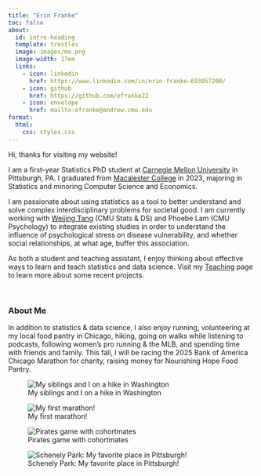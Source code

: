 ```yaml
---
title: "Erin Franke"
toc: false
about:
  id: intro-heading
  template: trestles
  image: images/me.png
  image-width: 17em
  links:
    - icon: linkedin
      href: https://www.linkedin.com/in/erin-franke-693057200/
    - icon: github
      href: https://github.com/efranke22
    - icon: envelope
      href: mailto:efranke@andrew.cmu.edu
format:
  html:
    css: styles.css
---
```


::: {#intro-heading}
Hi, thanks for visiting my website!

I am a first-year Statistics PhD student at [Carnegie Mellon University](https://www.cmu.edu/dietrich/statistics-datascience/index.html) in Pittsburgh, PA. I graduated from [Macalester College](https://www.macalester.edu/mscs/) in 2023, majoring in Statistics and minoring Computer Science and Economics.

I am passionate about using statistics as a tool to better understand and solve complex interdisciplinary problems for societal good. I am currently working with [Weijing Tang](https://sites.google.com/andrew.cmu.edu/weijingtang/home?authuser=0) (CMU Stats & DS) and Phoebe Lam (CMU Psychology) to integrate existing studies in order to understand the influence of psychological stress on disease vulnerability, and whether social relationships, at what age, buffer this association.

As both a student and teaching assistant, I enjoy thinking about effective ways to learn and teach statistics and data science. Visit my [Teaching](https://efranke22.github.io/teaching.html) page to learn more about some recent projects.

<br>
:::

### About Me

In addition to statistics & data science, I also enjoy running, volunteering at my local food pantry in Chicago, hiking, going on walks while listening to podcasts, following women's pro running & the MLB, and spending time with friends and family. This fall, I will be racing the 2025 Bank of America Chicago Marathon for charity, raising money for Nourishing Hope Food Pantry.

::: {layout-nrow="2"}
![My siblings and I on a hike in Washington](images/fam.png)

![My first marathon!](images/marathon.png)

![Pirates game with cohortmates](images/pirate.png)

![Schenely Park: My favorite place in Pittsburgh!](images/schenely.png)
:::
